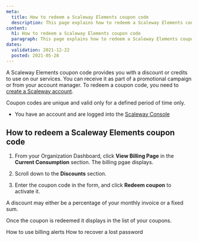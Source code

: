 ```yaml
---
meta:
  title: How to redeem a Scaleway Elements coupon code
  description: This page explains how to redeem a Scaleway Elements coupon code
content:
  h1: How to redeem a Scaleway Elements coupon code
  paragraph: This page explains how to redeem a Scaleway Elements coupon code
dates:
  validation: 2021-12-22
  posted: 2021-05-28
---
```


A Scaleway Elements coupon code provides you with a discount or credits to use on our services. You can receive it as part of a promotional campaign or from your account manager. To redeem a coupon code, you need to [create a Scaleway account](/console/my-account/how-to/create-an-account/).

Coupon codes are unique and valid only for a defined period of time only.

<Message type="requirement">

  - You have an account and are logged into the [Scaleway Console](https://console.scaleway.com) 

</Message>

## How to redeem a Scaleway Elements coupon code

1. From your Organization Dashboard, click **View Billing Page** in the **Current Consumption** section. The billing pgae displays.

  <Lightbox src="scaleway-organization-dashboard.png" alt="" />

2. Scroll down to the **Discounts** section.

3. Enter the coupon code in the form, and click **Redeem coupon** to activate it.

  <Lightbox src="scaleway-redeem-coupon.png" alt="" />

  <Message type="note">

  A discount may either be a percentage of your monthly invoice or a fixed sum.

  </Message>

  Once the coupon is redeemed it displays in the list of your coupons.

<Navigation title="See Also">
  <PreviousButton to="/console/my-account/how-to/use-billing-alerts/">How to use billing alerts</PreviousButton>
  <NextButton to="/console/my-account/how-to/recover-a-lost-password/">How to recover a lost password</NextButton>
</Navigation>
